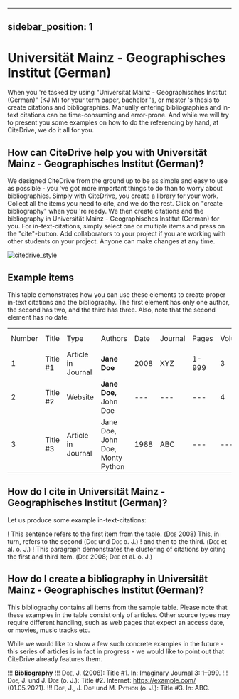 
---
sidebar_position: 1
---

# Universität Mainz - Geographisches Institut (German)

When you 're tasked by using "Universität Mainz - Geographisches Institut (German)" (KJIM) for your term paper, bachelor 's, or master 's thesis to create citations and bibliographies.
Manually entering bibliographies and in-text citations can be time-consuming and error-prone. And while we will try to present you some examples on how to do the referencing by hand, at CiteDrive, we do it all for you.

<!---
## About  Universität Mainz - Geographisches Institut (German)

* Title: Universität Mainz - Geographisches Institut (German)
* Short Title (Id): KJIM)
* Authors: Universität Mainz - Geographisches Institut (German)
* Download: Universität Mainz - Geographisches Institut (German)
 --->

## How can CiteDrive help you with Universität Mainz - Geographisches Institut (German)?

We designed CiteDrive from the ground up to be as simple and easy to use as possible - you 've got more important things to do than to worry about bibliographies. Simply with CiteDrive, you create a library for your work. Collect all the items you need to cite, and we do the rest. Click on "create bibliography" when you 're ready. We then create citations and the bibliography in Universität Mainz - Geographisches Institut (German) for you. For in-text-citations, simply select one or multiple items and press on the "cite"-button. Add collaborators to your project if you are working with other students on your project. Anyone can make changes at any time.


![citedrive_style](images/universitat-mainz--geographisches-institut-german.svg "Choose Universität Mainz - Geographisches Institut (German) in the CiteDrive App")


## Example items

This table demonstrates how you can use these elements to create proper in-text citations and the bibliography. The first element has only one author, the second has two, and the third has three. Also, note that the second element has no date.


<table>
  <tr>
   <td>Number
   </td>
   <td>Title
   </td>
   <td>Type
   </td>
   <td>Authors
   </td>
   <td>Date
   </td>
   <td>Journal
   </td>
   <td>Pages
   </td>
   <td>Volume
   </td>
   <td>Issue
   </td>
   <td>Access Date
   </td>
  </tr>
  <tr>
   <td>1
   </td>
   <td>Title #1
   </td>
   <td>Article in Journal
   </td>
   <td><strong>Jane Doe</strong>
   </td>
   <td>2008
   </td>
   <td>XYZ
   </td>
   <td>1-999
   </td>
   <td>3
   </td>
   <td>2
   </td>
   <td>--
   </td>
  </tr>
  <tr>
   <td>
2
   </td>
   <td>Title #2
   </td>
   <td>Website
   </td>
   <td><strong>Jane Doe, </strong>John Doe
   </td>
   <td>---
   </td>
   <td>---
   </td>
   <td>---
   </td>
   <td>4
   </td>
   <td>---
   </td>
   <td>2020-05-01
   </td>
  </tr>
  <tr>
   <td>3
   </td>
   <td>Title #3
   </td>
   <td>Article in Journal
   </td>
   <td>Jane Doe, John Doe, Monty Python
   </td>
   <td>1988
   </td>
   <td>ABC
   </td>
   <td>---
   </td>
   <td>---
   </td>
   <td>16
   </td>
   <td>---
   </td>
  </tr>
</table>



## How do I cite in  Universität Mainz - Geographisches Institut (German)?

Let us produce some example in-text-citations:

! This sentence refers to the first item from the table. (<span style="font-variant:small-caps;">Doe</span> 2008) This, in turn, refers to the second (<span style="font-variant:small-caps;">Doe</span> und <span style="font-variant:small-caps;">Doe</span> o. J.)
! and then to the third.  (<span style="font-variant:small-caps;">Doe</span> et al. o. J.)
! This paragraph demonstrates the clustering of citations by citing the first and third item. (<span style="font-variant:small-caps;">Doe</span> 2008; <span style="font-variant:small-caps;">Doe</span> et al. o. J.)



## How do I create a bibliography in Universität Mainz - Geographisches Institut (German)?

This bibliography contains all items from the sample table. Please note that these examples in the table consist only of articles. Other source types may require different handling, such as web pages that expect an access date, or movies, music tracks etc.

While we would like to show a few such concrete examples in the future - this series of articles is in fact in progress - we would like to point out that CiteDrive already features them.


!!! **Bibliography**
!!! <span style="font-variant:small-caps;">Doe</span>, J. (2008):  Title #1. In: Imaginary Journal 3: 1–999.
!!! <span style="font-variant:small-caps;">Doe</span>, J. und J. <span style="font-variant:small-caps;">Doe</span> (o. J.):  Title #2. Internet: https://example.com/ (01.05.2021).
!!! <span style="font-variant:small-caps;">Doe</span>, J., J. <span style="font-variant:small-caps;">Doe</span> und M. <span style="font-variant:small-caps;">Python</span> (o. J.):  Title #3. In: ABC.


```
        
